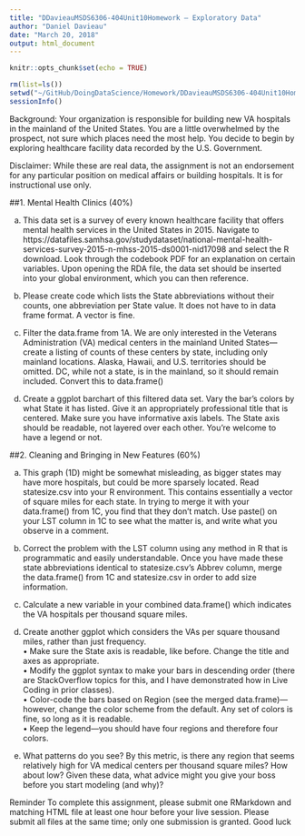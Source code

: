 ```yaml
---
title: "DDavieauMSDS6306-404Unit10Homework – Exploratory Data"
author: "Daniel Davieau"
date: "March 20, 2018"
output: html_document
---
```


```r
knitr::opts_chunk$set(echo = TRUE)
```

```r
rm(list=ls())
setwd("~/GitHub/DoingDataScience/Homework/DDavieauMSDS6306-404Unit10Homework")
sessionInfo()
```
Background: Your organization is responsible for building new VA hospitals in the mainland of the United States.  You are a little overwhelmed by the prospect, not sure which places need the most help.  You decide to begin by exploring healthcare facility data recorded by the U.S. Government. 
 
Disclaimer: While these are real data, the assignment is not an endorsement for any particular position on medical affairs or building hospitals.  It is for instructional use only.

##1. Mental Health Clinics (40%)  

a. This data set is a survey of every known healthcare facility that offers mental health services in the United States in 2015.  Navigate to https://datafiles.samhsa.gov/studydataset/national-mental-health-services-survey-2015-n-mhss-2015-ds0001-nid17098 and select the R download.  Look through the codebook PDF for an explanation on certain variables.  Upon opening the RDA file, the data set should be inserted into your global environment, which you can then reference.  

b. Please create code which lists the State abbreviations without their counts, one abbreviation per State value.  It does not have to in data frame format.  A vector is fine.  

c. Filter the data.frame from 1A.  We are only interested in the Veterans Administration (VA) medical centers in the mainland United States—create a listing of counts of these centers by state, including only mainland locations.  Alaska, Hawaii, and U.S. territories should be omitted.  DC, while not a state, is in the mainland, so it should remain included.  Convert this to data.frame()  

d. Create a ggplot barchart of this filtered data set.  Vary the bar’s colors by what State it has listed.  Give it an appropriately professional title that is centered.  Make sure you have informative axis labels.  The State axis should be readable, not layered over each other.  You’re welcome to have a legend or not. 

##2. Cleaning and Bringing in New Features (60%) 
  
a. This graph (1D) might be somewhat misleading, as bigger states may have more hospitals, but could be more sparsely located.  Read statesize.csv into your R environment.  This contains essentially a vector of square miles for each state. In trying to merge it with your data.frame() from 1C, you find that they don’t match.  Use paste() on your LST column in 1C to see what the matter is, and write what you observe in a comment.  

b. Correct the problem with the LST column using any method in R that is programmatic and easily understandable. Once you have made these state abbreviations identical to statesize.csv’s Abbrev column, merge the data.frame() from 1C and statesize.csv in order to add size information.  

c. Calculate a new variable in your combined data.frame() which indicates the VA hospitals per thousand square miles.  

d. Create another ggplot which considers the VAs per square thousand miles, rather than just frequency.   
• Make sure the State axis is readable, like before.  Change the title and axes as appropriate.   
• Modify the ggplot syntax to make your bars in descending order (there are StackOverflow topics for this, and I have demonstrated how in Live Coding in prior classes).   
• Color-code the bars based on Region (see the merged data.frame)—however, change the color scheme from the default.  Any set of colors is fine, so long as it is readable.   
• Keep the legend—you should have four regions and therefore four colors.  

e. What patterns do you see?  By this metric, is there any region that seems relatively high for VA medical centers per thousand square miles?  How about low?  Given these data, what advice might you give your boss before you start modeling (and why)?  

Reminder 
To complete this assignment, please submit one RMarkdown and matching HTML file at least one hour before your live session. Please submit all files at the same time; only one submission is granted. Good luck

